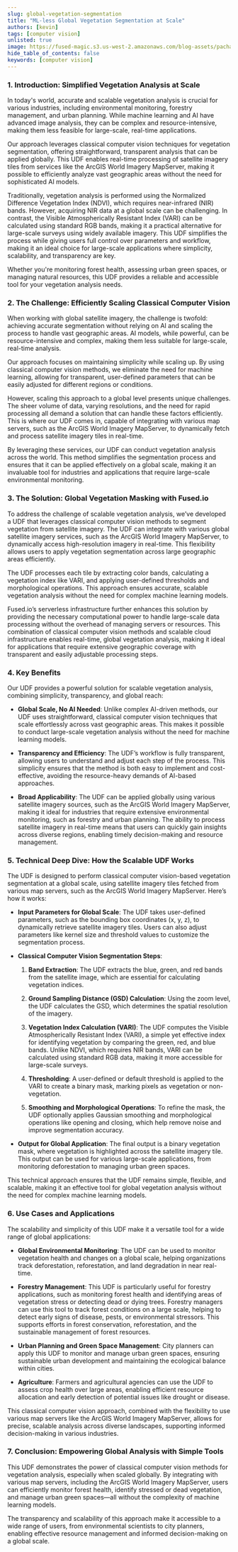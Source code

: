 ```yaml
---
slug: global-vegetation-segmentation
title: "ML-less Global Vegetation Segmentation at Scale"
authors: [kevin]
tags: [computer vision]
unlisted: true
image: https://fused-magic.s3.us-west-2.amazonaws.com/blog-assets/pachama_app.png
hide_table_of_contents: false
keywords: [computer vision]
---
```





### **1. Introduction: Simplified Vegetation Analysis at Scale**



In today's world, accurate and scalable vegetation analysis is crucial for various industries, including environmental monitoring, forestry management, and urban planning. While machine learning and AI have advanced image analysis, they can be complex and resource-intensive, making them less feasible for large-scale, real-time applications.



Our approach leverages classical computer vision techniques for vegetation segmentation, offering straightforward, transparent analysis that can be applied globally. This UDF enables real-time processing of satellite imagery tiles from services like the ArcGIS World Imagery MapServer, making it possible to efficiently analyze vast geographic areas without the need for sophisticated AI models.



Traditionally, vegetation analysis is performed using the Normalized Difference Vegetation Index (NDVI), which requires near-infrared (NIR) bands. However, acquiring NIR data at a global scale can be challenging. In contrast, the Visible Atmospherically Resistant Index (VARI) can be calculated using standard RGB bands, making it a practical alternative for large-scale surveys using widely available imagery. This UDF simplifies the process while giving users full control over parameters and workflow, making it an ideal choice for large-scale applications where simplicity, scalability, and transparency are key.



Whether you're monitoring forest health, assessing urban green spaces, or managing natural resources, this UDF provides a reliable and accessible tool for your vegetation analysis needs.



### **2. The Challenge: Efficiently Scaling Classical Computer Vision**



When working with global satellite imagery, the challenge is twofold: achieving accurate segmentation without relying on AI and scaling the process to handle vast geographic areas. AI models, while powerful, can be resource-intensive and complex, making them less suitable for large-scale, real-time analysis.



Our approach focuses on maintaining simplicity while scaling up. By using classical computer vision methods, we eliminate the need for machine learning, allowing for transparent, user-defined parameters that can be easily adjusted for different regions or conditions.



However, scaling this approach to a global level presents unique challenges. The sheer volume of data, varying resolutions, and the need for rapid processing all demand a solution that can handle these factors efficiently. This is where our UDF comes in, capable of integrating with various map servers, such as the ArcGIS World Imagery MapServer, to dynamically fetch and process satellite imagery tiles in real-time.



By leveraging these services, our UDF can conduct vegetation analysis across the world. This method simplifies the segmentation process and ensures that it can be applied effectively on a global scale, making it an invaluable tool for industries and applications that require large-scale environmental monitoring.



### **3. The Solution: Global Vegetation Masking with Fused.io**



To address the challenge of scalable vegetation analysis, we’ve developed a UDF that leverages classical computer vision methods to segment vegetation from satellite imagery. The UDF can integrate with various global satellite imagery services, such as the ArcGIS World Imagery MapServer, to dynamically access high-resolution imagery in real-time. This flexibility allows users to apply vegetation segmentation across large geographic areas efficiently.



The UDF processes each tile by extracting color bands, calculating a vegetation index like VARI, and applying user-defined thresholds and morphological operations. This approach ensures accurate, scalable vegetation analysis without the need for complex machine learning models.



Fused.io’s serverless infrastructure further enhances this solution by providing the necessary computational power to handle large-scale data processing without the overhead of managing servers or resources. This combination of classical computer vision methods and scalable cloud infrastructure enables real-time, global vegetation analysis, making it ideal for applications that require extensive geographic coverage with transparent and easily adjustable processing steps.



### **4. Key Benefits**



Our UDF provides a powerful solution for scalable vegetation analysis, combining simplicity, transparency, and global reach:



- **Global Scale, No AI Needed**: Unlike complex AI-driven methods, our UDF uses straightforward, classical computer vision techniques that scale effortlessly across vast geographic areas. This makes it possible to conduct large-scale vegetation analysis without the need for machine learning models.



- **Transparency and Efficiency**: The UDF’s workflow is fully transparent, allowing users to understand and adjust each step of the process. This simplicity ensures that the method is both easy to implement and cost-effective, avoiding the resource-heavy demands of AI-based approaches.



- **Broad Applicability**: The UDF can be applied globally using various satellite imagery sources, such as the ArcGIS World Imagery MapServer, making it ideal for industries that require extensive environmental monitoring, such as forestry and urban planning. The ability to process satellite imagery in real-time means that users can quickly gain insights across diverse regions, enabling timely decision-making and resource management.



### **5. Technical Deep Dive: How the Scalable UDF Works**



The UDF is designed to perform classical computer vision-based vegetation segmentation at a global scale, using satellite imagery tiles fetched from various map servers, such as the ArcGIS World Imagery MapServer. Here’s how it works:



- **Input Parameters for Global Scale**: The UDF takes user-defined parameters, such as the bounding box coordinates (x, y, z), to dynamically retrieve satellite imagery tiles. Users can also adjust parameters like kernel size and threshold values to customize the segmentation process.



- **Classical Computer Vision Segmentation Steps**:

  1. **Band Extraction**: The UDF extracts the blue, green, and red bands from the satellite image, which are essential for calculating vegetation indices.

  2. **Ground Sampling Distance (GSD) Calculation**: Using the zoom level, the UDF calculates the GSD, which determines the spatial resolution of the imagery.

  3. **Vegetation Index Calculation (VARI)**: The UDF computes the Visible Atmospherically Resistant Index (VARI), a simple yet effective index for identifying vegetation by comparing the green, red, and blue bands. Unlike NDVI, which requires NIR bands, VARI can be calculated using standard RGB data, making it more accessible for large-scale surveys.

  4. **Thresholding**: A user-defined or default threshold is applied to the VARI to create a binary mask, marking pixels as vegetation or non-vegetation.

  5. **Smoothing and Morphological Operations**: To refine the mask, the UDF optionally applies Gaussian smoothing and morphological operations like opening and closing, which help remove noise and improve segmentation accuracy.



- **Output for Global Application**: The final output is a binary vegetation mask, where vegetation is highlighted across the satellite imagery tile. This output can be used for various large-scale applications, from monitoring deforestation to managing urban green spaces.



This technical approach ensures that the UDF remains simple, flexible, and scalable, making it an effective tool for global vegetation analysis without the need for complex machine learning models.



### **6. Use Cases and Applications**



The scalability and simplicity of this UDF make it a versatile tool for a wide range of global applications:



- **Global Environmental Monitoring**: The UDF can be used to monitor vegetation health and changes on a global scale, helping organizations track deforestation, reforestation, and land degradation in near real-time.



- **Forestry Management**: This UDF is particularly useful for forestry applications, such as monitoring forest health and identifying areas of vegetation stress or detecting dead or dying trees. Forestry managers can use this tool to track forest conditions on a large scale, helping to detect early signs of disease, pests, or environmental stressors. This supports efforts in forest conservation, reforestation, and the sustainable management of forest resources.



- **Urban Planning and Green Space Management**: City planners can apply this UDF to monitor and manage urban green spaces, ensuring sustainable urban development and maintaining the ecological balance within cities.



- **Agriculture**: Farmers and agricultural agencies can use the UDF to assess crop health over large areas, enabling efficient resource allocation and early detection of potential issues like drought or disease.



This classical computer vision approach, combined with the flexibility to use various map servers like the ArcGIS World Imagery MapServer, allows for precise, scalable analysis across diverse landscapes, supporting informed decision-making in various industries.



### **7. Conclusion: Empowering Global Analysis with Simple Tools**



This UDF demonstrates the power of classical computer vision methods for vegetation analysis, especially when scaled globally. By integrating with various map servers, including the ArcGIS World Imagery MapServer, users can efficiently monitor forest health, identify stressed or dead vegetation, and manage urban green spaces—all without the complexity of machine learning models.



The transparency and scalability of this approach make it accessible to a wide range of users, from environmental scientists to city planners, enabling effective resource management and informed decision-making on a global scale.
